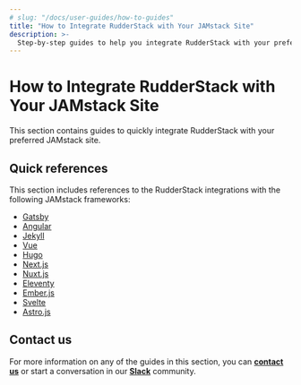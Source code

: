 ```yaml
---
# slug: "/docs/user-guides/how-to-guides"
title: "How to Integrate RudderStack with Your JAMstack Site"
description: >-
  Step-by-step guides to help you integrate RudderStack with your preferred JAMstack site.
---
```


# How to Integrate RudderStack with Your JAMstack Site

This section contains guides to quickly integrate RudderStack with your preferred JAMstack site.

## Quick references

This section includes references to the RudderStack integrations with the following JAMstack frameworks:
 <ul>
 <li> <a class="pageRef" href="https://rudderstack.com/docs/user-guides/how-to-guides/rudderstack-jamstack-integration/rudderstack-gatsby-integration/"> Gatsby </a></li>
 
 <li> <a class="pageRef" href="https://rudderstack.com/docs/user-guides/how-to-guides/rudderstack-jamstack-integration/rudderstack-angular-integration/"> Angular </a></li>
    
 <li> <a class="pageRef" href="https://rudderstack.com/docs/user-guides/how-to-guides/rudderstack-jamstack-integration/rudderstack-jekyll-integration/"> Jekyll </a></li>
       
 <li> <a class="pageRef" href="https://rudderstack.com/docs/user-guides/how-to-guides/rudderstack-jamstack-integration/rudderstack-vue-integration/"> Vue </a></li>
          
 <li> <a class="pageRef" href="https://rudderstack.com/docs/user-guides/how-to-guides/rudderstack-jamstack-integration/rudderstack-hugo-integration/"> Hugo </a></li>
    <li> <a class="pageRef" href="https://rudderstack.com/docs/user-guides/how-to-guides/rudderstack-jamstack-integration/rudderstack-nextjs-integration/"> Next.js </a></li>
       
 <li> <a class="pageRef" href="https://rudderstack.com/docs/user-guides/how-to-guides/rudderstack-jamstack-integration/rudderstack-nuxtjs-integration/"> Nuxt.js </a></li>
          
 <li> <a class="pageRef" href="https://rudderstack.com/docs/user-guides/how-to-guides/rudderstack-jamstack-integration/rudderstack-eleventy-integration/"> Eleventy </a></li>
            
   <li> <a class="pageRef" href="https://rudderstack.com/docs/user-guides/how-to-guides/rudderstack-jamstack-integration/rudderstack-ember-integration/
"> Ember.js </a></li>
          
 <li> <a class="pageRef" href="https://rudderstack.com/docs/user-guides/how-to-guides/rudderstack-jamstack-integration/rudderstack-svelte-integration/"> Svelte </a></li>  
            <li> <a class="pageRef" href="https://rudderstack.com/docs/user-guides/how-to-guides/rudderstack-jamstack-integration/rudderstack-astro-integration/"> Astro.js </a></li> 
            </ul>

## Contact us

For more information on any of the guides in this section, you can [**contact us**](mailto:%20docs@rudderstack.com) or start a conversation in our [**Slack**](https://rudderstack.com/join-rudderstack-slack-community) community.
